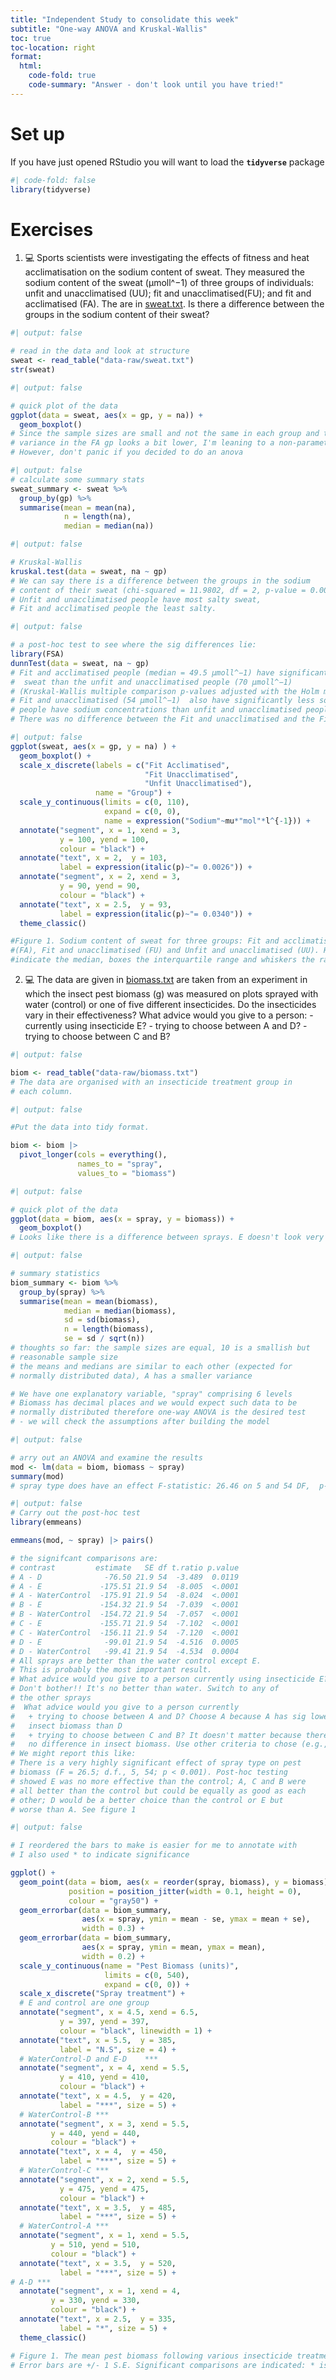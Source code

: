 ```yaml
---
title: "Independent Study to consolidate this week"
subtitle: "One-way ANOVA and Kruskal-Wallis"
toc: true
toc-location: right
format:
  html:
    code-fold: true
    code-summary: "Answer - don't look until you have tried!"
---
```


# Set up

If you have just opened RStudio you will want to load the **`tidyverse`** package

```r
#| code-fold: false
library(tidyverse)
```

# Exercises

1.  💻  Sports scientists were investigating the effects of fitness and heat acclimatisation on the sodium content of sweat. They measured the sodium content of the sweat (μmoll^−1) of three groups of individuals: unfit and unacclimatised (UU); fit and unacclimatised(FU); and fit and acclimatised (FA). The are in [sweat.txt](data-raw/sweat.txt). Is there a difference between the groups in the sodium content of their sweat?


```r
#| output: false

# read in the data and look at structure
sweat <- read_table("data-raw/sweat.txt")
str(sweat)
```


```r
#| output: false

# quick plot of the data
ggplot(data = sweat, aes(x = gp, y = na)) +
  geom_boxplot()
# Since the sample sizes are small and not the same in each group and the 
# variance in the FA gp looks a bit lower, I'm leaning to a non-parametric test K-W.
# However, don't panic if you decided to do an anova
```


```r
#| output: false
# calculate some summary stats 
sweat_summary <- sweat %>% 
  group_by(gp) %>% 
  summarise(mean = mean(na),
            n = length(na),
            median = median(na))

```

```r
#| output: false

# Kruskal-Wallis
kruskal.test(data = sweat, na ~ gp)
# We can say there is a difference between the groups in the sodium 
# content of their sweat (chi-squared = 11.9802, df = 2, p-value = 0.002503).
# Unfit and unacclimatised people have most salty sweat, 
# Fit and acclimatised people the least salty.

```

```r
#| output: false

# a post-hoc test to see where the sig differences lie:
library(FSA)
dunnTest(data = sweat, na ~ gp)
# Fit and acclimatised people (median = 49.5 μmoll^−1) have significantly less sodium in their
#  sweat than the unfit and unacclimatised people (70 μmoll^−1) 
# (Kruskal-Wallis multiple comparison p-values adjusted with the Holm method: p = 0.0026).
# Fit and unacclimatised (54 μmoll^−1)  also have significantly less sodium in their
# people have sodium concentrations than unfit and unacclimatised people (p = 0.033). 
# There was no difference between the Fit and unacclimatised and the Fit and acclimatised. See figure 1.
```


```r
#| output: false
ggplot(sweat, aes(x = gp, y = na) ) +
  geom_boxplot() +
  scale_x_discrete(labels = c("Fit Acclimatised", 
                              "Fit Unacclimatised", 
                              "Unfit Unacclimatised"), 
                   name = "Group") +
  scale_y_continuous(limits = c(0, 110), 
                     expand = c(0, 0),
                     name = expression("Sodium"~mu*"mol"*l^{-1})) +
  annotate("segment", x = 1, xend = 3, 
           y = 100, yend = 100,
           colour = "black") +
  annotate("text", x = 2,  y = 103, 
           label = expression(italic(p)~"= 0.0026")) +
  annotate("segment", x = 2, xend = 3, 
           y = 90, yend = 90,
           colour = "black") +
  annotate("text", x = 2.5,  y = 93, 
           label = expression(italic(p)~"= 0.0340")) +
  theme_classic()

#Figure 1. Sodium content of sweat for three groups: Fit and acclimatised
#(FA), Fit and unacclimatised (FU) and Unfit and unacclimatised (UU). Heavy lines
#indicate the median, boxes the interquartile range and whiskers the range. 


```




2.  💻   The data are given in [biomass.txt](data-raw/biomass.txt) are taken from an experiment in which the insect pest biomass (g) was measured on plots sprayed with water (control) or one of five different insecticides. Do the insecticides vary in their effectiveness? What advice would you give to a person: - currently using insecticide E? - trying to choose between A and D? - trying to choose between C and B?

```r
#| output: false

biom <- read_table("data-raw/biomass.txt")
# The data are organised with an insecticide treatment group in
# each column.
```

```r
#| output: false

#Put the data into tidy format.

biom <- biom |> 
  pivot_longer(cols = everything(),
               names_to = "spray",
               values_to = "biomass")

```

```r
#| output: false

# quick plot of the data
ggplot(data = biom, aes(x = spray, y = biomass)) +
  geom_boxplot()
# Looks like there is a difference between sprays. E doesn't look very effective.
```

```r
#| output: false

# summary statistics
biom_summary <- biom %>% 
  group_by(spray) %>% 
  summarise(mean = mean(biomass),
            median = median(biomass),
            sd = sd(biomass),
            n = length(biomass),
            se = sd / sqrt(n))
# thoughts so far: the sample sizes are equal, 10 is a smallish but
# reasonable sample size
# the means and medians are similar to each other (expected for
# normally distributed data), A has a smaller variance 

# We have one explanatory variable, "spray" comprising 6 levels
# Biomass has decimal places and we would expect such data to be 
# normally distributed therefore one-way ANOVA is the desired test
# - we will check the assumptions after building the model
```

```r
#| output: false

# arry out an ANOVA and examine the results 
mod <- lm(data = biom, biomass ~ spray)
summary(mod)
# spray type does have an effect F-statistic: 26.46 on 5 and 54 DF,  p-value: 2.081e-13
```

```r
#| output: false
# Carry out the post-hoc test
library(emmeans)

emmeans(mod, ~ spray) |> pairs()

# the signifcant comparisons are:
# contrast         estimate   SE df t.ratio p.value
# A - D              -76.50 21.9 54  -3.489  0.0119
# A - E             -175.51 21.9 54  -8.005  <.0001
# A - WaterControl  -175.91 21.9 54  -8.024  <.0001
# B - E             -154.32 21.9 54  -7.039  <.0001
# B - WaterControl  -154.72 21.9 54  -7.057  <.0001
# C - E             -155.71 21.9 54  -7.102  <.0001
# C - WaterControl  -156.11 21.9 54  -7.120  <.0001
# D - E              -99.01 21.9 54  -4.516  0.0005
# D - WaterControl   -99.41 21.9 54  -4.534  0.0004
# All sprays are better than the water control except E. 
# This is probably the most important result.
# What advice would you give to a person currently using insecticide E?
# Don't bother!! It's no better than water. Switch to any of 
# the other sprays
#  What advice would you give to a person currently
#   + trying to choose between A and D? Choose A because A has sig lower
#   insect biomass than D 
#   + trying to choose between C and B? It doesn't matter because there is 
#   no difference in insect biomass. Use other criteria to chose (e.g., price)
# We might report this like:
# There is a very highly significant effect of spray type on pest 
# biomass (F = 26.5; d.f., 5, 54; p < 0.001). Post-hoc testing 
# showed E was no more effective than the control; A, C and B were 
# all better than the control but could be equally as good as each
# other; D would be a better choice than the control or E but 
# worse than A. See figure 1

```

```r
#| output: false

# I reordered the bars to make is easier for me to annotate with
# I also used * to indicate significance

ggplot() +
  geom_point(data = biom, aes(x = reorder(spray, biomass), y = biomass),
             position = position_jitter(width = 0.1, height = 0),
             colour = "gray50") +
  geom_errorbar(data = biom_summary, 
                aes(x = spray, ymin = mean - se, ymax = mean + se),
                width = 0.3) +
  geom_errorbar(data = biom_summary, 
                aes(x = spray, ymin = mean, ymax = mean),
                width = 0.2) +
  scale_y_continuous(name = "Pest Biomass (units)",
                     limits = c(0, 540),
                     expand = c(0, 0)) +
  scale_x_discrete("Spray treatment") +
  # E and control are one group
  annotate("segment", x = 4.5, xend = 6.5, 
           y = 397, yend = 397,
           colour = "black", linewidth = 1) +
  annotate("text", x = 5.5,  y = 385, 
           label = "N.S", size = 4) +
  # WaterControl-D and E-D    ***
  annotate("segment", x = 4, xend = 5.5, 
           y = 410, yend = 410,
           colour = "black") +
  annotate("text", x = 4.5,  y = 420, 
           label = "***", size = 5) +
  # WaterControl-B ***
  annotate("segment", x = 3, xend = 5.5, 
         y = 440, yend = 440,
         colour = "black") +
  annotate("text", x = 4,  y = 450,
           label = "***", size = 5) +
  # WaterControl-C ***
  annotate("segment", x = 2, xend = 5.5, 
           y = 475, yend = 475,
           colour = "black") +
  annotate("text", x = 3.5,  y = 485, 
           label = "***", size = 5) +
  # WaterControl-A ***
  annotate("segment", x = 1, xend = 5.5, 
         y = 510, yend = 510,
         colour = "black") +
  annotate("text", x = 3.5,  y = 520, 
           label = "***", size = 5) +  
# A-D ***
  annotate("segment", x = 1, xend = 4, 
         y = 330, yend = 330,
         colour = "black") +
  annotate("text", x = 2.5,  y = 335, 
           label = "*", size = 5) +
  theme_classic()

# Figure 1. The mean pest biomass following various insecticide treatments.
# Error bars are +/- 1 S.E. Significant comparisons are indicated: * is p < 0.05, ** p < 0.01 and *** is p < 0.001

```